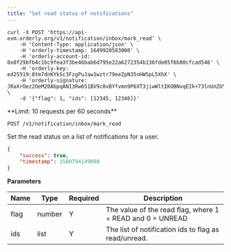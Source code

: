 ```yaml
---
title: "Set read status of notifications"
---
```


<RequestExample>

```shell cURL
curl -X POST 'https://api-evm.orderly.org/v1/notification/inbox/mark_read' \
    -H 'Content-Type: application/json' \
    -H 'orderly-timestamp: 1649920583000' \
    -H 'orderly-account-id: 0x0f29bfb4c1bc9fea3f3be46bab6d795e22a6272354b136fde05f6b80cfcad546' \
    -H 'orderly-key: ed25519:8tm7dnKYkSc3FzgPuJaw1wztr79eeZpN35nHW5pL5XhX' \
    -H 'orderly-signature: JRaXrOez2OeM20AbpqANI3Rw651BV9c0vBYfvmn9P6XT3jiwWltIKOBNvqEIk+73lnUnZUYyv2m+M1KIQWmPAA==' \
    -d '{"flag": 1, "ids": [12345, 12346]}'
```

</RequestExample>
**Limit: 10 requests per 60 seconds**

`POST /v1/notification/inbox/mark_read`

Set the read status on a list of notifications for a user.

<ResponseExample>

```json Response
{
    "success": true,
    "timestamp": 1580794149000
}
```
</ResponseExample>

**Parameters**

| Name               | Type    | Required | Description                                                     |
| ------------------ | ------- | -------- | ----------------------------------------------------------------|
| flag               | number  | Y        | The value of the read flag, where 1 = READ and 0 = UNREAD       |
| ids                | list    | Y        | The list of notification ids to flag as read/unread.            |

